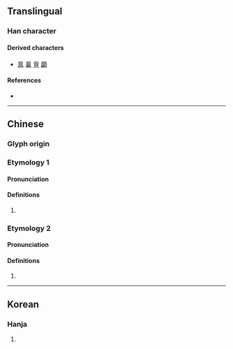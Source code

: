 {{character info}}
==Translingual==

===Han character===
{{Han char|rn=8|rad=亠|as=06|sn=8|four=|canj=YWR|ids=⿱[[亠]][[回]]}}

====Derived characters====
* [[禀]] [[稟]] [[亶]] [[顲]]

====References====
* {{Han ref|kx=0089.010|hdz=10284.070|uh=342D|ud=13357}}

----

==Chinese==
{{zh-forms}}

===Glyph origin===
{{Han etym}}

===Etymology 1===

====Pronunciation====
{{zh-pron
|m=lǐn
|mc=y
|cat=n
}}

====Definitions====
{{zh-hanzi}}

# {{zh-original|廩|[[granary]]}}

===Etymology 2===

====Pronunciation====
{{zh-pron
|m=yè
|cat=
}}

====Definitions====
{{zh-hanzi}}

# {{rfdef|zh|亠06}}

----

==Korean==

===Hanja===
{{ko-hanja|곳집|름||늠}}

# {{rfdef|ko|sort=亠06}}